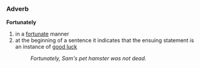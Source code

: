 =={{en}}==
===Adverb===
'''Fortunately'''

#in a [[fortunate]] manner
# at the beginning of a sentence it indicates that the ensuing statement is an instance of [[good luck]]
#:''Fortunately, Sam's pet hamster was not dead.''